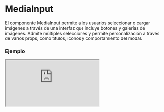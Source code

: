 # MediaInput

El componente MediaInput permite a los usuarios seleccionar o cargar imágenes a través de una interfaz que incluye botones y galerías de imágenes. Admite múltiples selecciones y permite personalización a través de varios props, como títulos, iconos y comportamiento del modal.


### Ejemplo

<Iframe
  minHeightIframe="30dvh"
  src="https://fenextjs-component-storybook.vercel.app/iframe.html?args=&id=media-input--index&viewMode=story"
/>

### Importacion

Para importar el componente MediaInput, se puede hacer desde fenextjs

```tsx copy
import { MediaInput } from "fenextjs";
```

### Parametros

| Parametro         | Tipo                                                               | Requerido | Default                                    | Descripcion                                                               |
| ----------------- | ------------------------------------------------------------------ | --------- | ------------------------------------------ | ------------------------------------------------------------------------- |
| className         | string                                                             | no        | ''                                         | Clase CSS para personalizar el contenedor del componente MediaInput.      |
| titleView         | string                                                             | no        | 'Upload Image'                             | Título que se muestra en la vista de carga de imágenes.                   |
| textView          | string                                                             | no        | 'Click for select or upload Image.'        | Texto que se muestra en la vista de carga de imágenes.                    |
| iconView          | ReactNode                                                          | no        | undefined                                  | Icono que se muestra junto al título y texto de la vista de carga.        |
| defaultValue      | ImgDataProps[] \| ImgDataProps                                     | no        | undefined                                  | Valor por defecto del componente, que puede ser una o varias imágenes.    |
| multiple          | boolean                                                            | no        | false                                      | Define si se pueden seleccionar múltiples imágenes.                       |
| onChange          | (data: ImgDataProps[] \| ImgDataProps \| undefined) =\> void       | no        | undefined                                  | Función que se ejecuta cuando cambian los datos seleccionados o cargados. |
| ButtonUploadProps | Omit\<ButtonProps, 'onClick'\>                                     | no        | \{ children: 'Upload Image', full: true \} | Propiedades del botón de subida de imágenes.                              |
| MediaPageProps    | Omit\<MediaPageProps, 'onChange' \| 'multiple' \| 'defaultValue'\> | no        | \{\}                                       | Propiedades adicionales para la galería de medios.                        |
| ModalProps        | Pick\<ModalBaseBaseProps, 'type'\>                                 | no        | \{ type: 'full' \}                         | Propiedades del modal que contiene la galería de imágenes.                |

### Storybook

Para ver el storybook del componente lo puede hacer con este [link](https://fenextjs-component-storybook.vercel.app/?path=/story/media-input--index)

### Usos

- MediaInput básico

```tsx copy
<MediaInput />
```

- MediaInput con múltiples imágenes

```tsx copy
<MediaInput multiple={true} />
```

- MediaInput con valores predeterminados

```tsx copy
<MediaInput defaultValue={defaultImages} />
```
